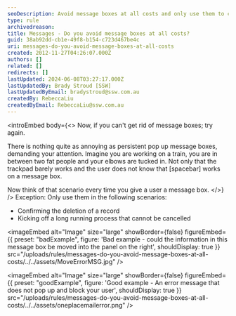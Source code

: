 ```yaml
---
seoDescription: Avoid message boxes at all costs and only use them to confirm record deletion or kick off long running processes that cannot be cancelled.
type: rule
archivedreason:
title: Messages - Do you avoid message boxes at all costs?
guid: 38ab92dd-cb1e-49f8-b154-c723d467be4c
uri: messages-do-you-avoid-message-boxes-at-all-costs
created: 2012-11-27T04:26:07.000Z
authors: []
related: []
redirects: []
lastUpdated: 2024-06-08T03:27:17.000Z
lastUpdatedBy: Brady Stroud [SSW]
lastUpdatedByEmail: bradystroud@ssw.com.au
createdBy: RebeccaLiu
createdByEmail: RebeccaLiu@ssw.com.au
---
```


<introEmbed
  body={<>
Now, if you can't get rid of message boxes; try again.

There is nothing quite as annoying as persistent pop up message boxes, demanding your attention. Imagine you are working on a train, you are in between two fat people and your elbows are tucked in. Not only that the trackpad barely works and the user does not know that [spacebar] works on a message box.

Now think of that scenario every time you give a user a message box.
  </>}
/>
Exception: Only use them in the following scenarios:

- Confirming the deletion of a record
- Kicking off a long running process that cannot be cancelled

<imageEmbed
  alt="Image"
  size="large"
  showBorder={false}
  figureEmbed={{
    preset: "badExample",
    figure: 'Bad example - could the information in this message box be moved into the panel on the right',
    shouldDisplay: true
  }}
  src="/uploads/rules/messages-do-you-avoid-message-boxes-at-all-costs/../../assets/MoveErrorMSG.jpg"
/>

<imageEmbed
  alt="Image"
  size="large"
  showBorder={false}
  figureEmbed={{
    preset: "goodExample",
    figure: 'Good example - An error message that does not pop up and block your user',
    shouldDisplay: true
  }}
  src="/uploads/rules/messages-do-you-avoid-message-boxes-at-all-costs/../../assets/oneplacemailerror.png"
/>
